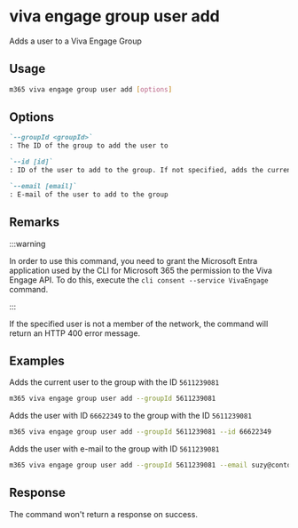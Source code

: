 
# viva engage group user add

Adds a user to a Viva Engage Group

## Usage

```sh
m365 viva engage group user add [options]
```

## Options

```md definition-list
`--groupId <groupId>`
: The ID of the group to add the user to

`--id [id]`
: ID of the user to add to the group. If not specified, adds the current user

`--email [email]`
: E-mail of the user to add to the group
```

<Global />

## Remarks

:::warning

In order to use this command, you need to grant the Microsoft Entra application used by the CLI for Microsoft 365 the permission to the Viva Engage API. To do this, execute the `cli consent --service VivaEngage` command.

:::

If the specified user is not a member of the network, the command will return an HTTP 400 error message.

## Examples

Adds the current user to the group with the ID `5611239081`

```sh
m365 viva engage group user add --groupId 5611239081
```

Adds the user with ID `66622349` to the group with the ID `5611239081`

```sh
m365 viva engage group user add --groupId 5611239081 --id 66622349
```

Adds the user with e-mail to the group with ID `5611239081`

```sh
m365 viva engage group user add --groupId 5611239081 --email suzy@contoso.com
```

## Response

The command won't return a response on success.
